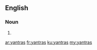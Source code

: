 ==English==

===Noun===
{{head|en|plural}}

# {{plural of|yantra|lang=en|nocat=1}}

[[ar:yantras]]
[[fr:yantras]]
[[ku:yantras]]
[[my:yantras]]